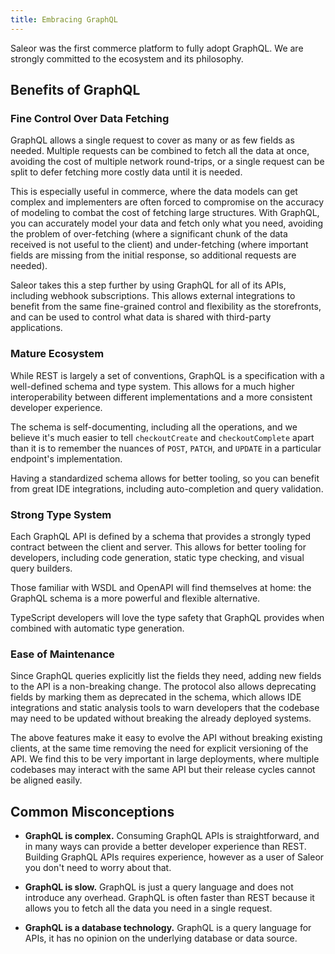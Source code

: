 ```yaml
---
title: Embracing GraphQL
---
```


Saleor was the first commerce platform to fully adopt GraphQL. We are strongly committed to the ecosystem and its philosophy.

## Benefits of GraphQL

### Fine Control Over Data Fetching

GraphQL allows a single request to cover as many or as few fields as needed. Multiple requests can be combined to fetch all the data at once, avoiding the cost of multiple network round-trips, or a single request can be split to defer fetching more costly data until it is needed.

This is especially useful in commerce, where the data models can get complex and implementers are often forced to compromise on the accuracy of modeling to combat the cost of fetching large structures. With GraphQL, you can accurately model your data and fetch only what you need, avoiding the problem of over-fetching (where a significant chunk of the data received is not useful to the client) and under-fetching (where important fields are missing from the initial response, so additional requests are needed).

Saleor takes this a step further by using GraphQL for all of its APIs, including webhook subscriptions. This allows external integrations to benefit from the same fine-grained control and flexibility as the storefronts, and can be used to control what data is shared with third-party applications.

### Mature Ecosystem

While REST is largely a set of conventions, GraphQL is a specification with a well-defined schema and type system. This allows for a much higher interoperability between different implementations and a more consistent developer experience.

The schema is self-documenting, including all the operations, and we believe it's much easier to tell `checkoutCreate` and `checkoutComplete` apart than it is to remember the nuances of `POST`, `PATCH`, and `UPDATE` in a particular endpoint's implementation.

Having a standardized schema allows for better tooling, so you can benefit from great IDE integrations, including auto-completion and query validation.

### Strong Type System

Each GraphQL API is defined by a schema that provides a strongly typed contract between the client and server. This allows for better tooling for developers, including code generation, static type checking, and visual query builders.

Those familiar with WSDL and OpenAPI will find themselves at home: the GraphQL schema is a more powerful and flexible alternative.

TypeScript developers will love the type safety that GraphQL provides when combined with automatic type generation.

### Ease of Maintenance

Since GraphQL queries explicitly list the fields they need, adding new fields to the API is a non-breaking change. The protocol also allows deprecating fields by marking them as deprecated in the schema, which allows IDE integrations and static analysis tools to warn developers that the codebase may need to be updated without breaking the already deployed systems.

The above features make it easy to evolve the API without breaking existing clients, at the same time removing the need for explicit versioning of the API. We find this to be very important in large deployments, where multiple codebases may interact with the same API but their release cycles cannot be aligned easily.

## Common Misconceptions

- **GraphQL is complex.**
  Consuming GraphQL APIs is straightforward, and in many ways can provide a better developer experience than REST.
  Building GraphQL APIs requires experience, however as a user of Saleor you don't need to worry about that.

- **GraphQL is slow.**
  GraphQL is just a query language and does not introduce any overhead.
  GraphQL is often faster than REST because it allows you to fetch all the data you need in a single request.

- **GraphQL is a database technology.** GraphQL is a query language for APIs, it has no opinion on the underlying database or data source.
